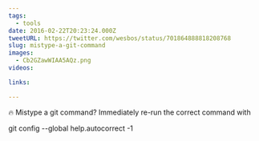 ```yaml
---
tags:
  - tools
date: 2016-02-22T20:23:24.000Z
tweetURL: https://twitter.com/wesbos/status/701864888818208768
slug: mistype-a-git-command
images:
  - Cb2GZawWIAA5AQz.png
videos:

links:

---
```

🔥 Mistype a git command? Immediately re-run the correct command with

git config --global help.autocorrect -1
